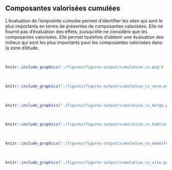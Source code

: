 ## Composantes valorisées cumulées

L'évaluation de l'empreinte cumulée permet d'identifier les sites qui sont
le plus importants en terme de présentes de composantes valorisées. Elle ne
fournit pas d'évaluation des effets, puisqu'elle ne considère que les
composantes valorisées. Elle permet toutefois d'obtenir une évaluation des
milieux qui sont les plus importants pour les composantes valorisées dans
la zone d'étude.

<br/>

```r
knitr::include_graphics("./figures/figures-output/cumulative_cv.png")
```

<br/>

```r
knitr::include_graphics("./figures/figures-output/cumulative_cv_norm.png")
```

<br/>

```r
knitr::include_graphics("./figures/figures-output/cumulative_cv_berge.png")
```


<br/>

```r
knitr::include_graphics("./figures/figures-output/cumulative_cv_habitat.png")
```

<br/>

```r
knitr::include_graphics("./figures/figures-output/cumulative_cv_mammiferes_marins.png")
```

<br/>

```r
knitr::include_graphics("./figures/figures-output/cumulative_cv_site.png")
```
